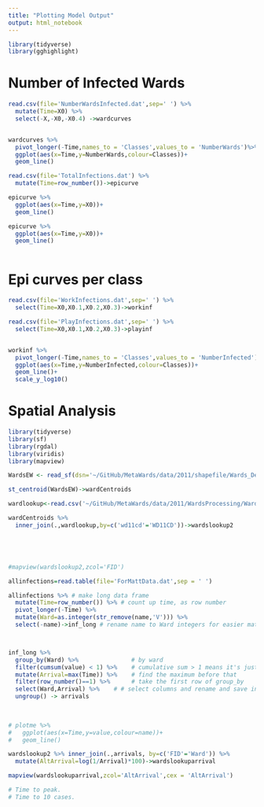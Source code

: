 ```yaml
---
title: "Plotting Model Output"
output: html_notebook
---
```


```r
library(tidyverse)
library(gghighlight)
```
# Number of Infected Wards

```r

read.csv(file='NumberWardsInfected.dat',sep=' ') %>% 
  mutate(Time=X0) %>% 
  select(-X,-X0,-X0.4) ->wardcurves


wardcurves %>% 
  pivot_longer(-Time,names_to = 'Classes',values_to = 'NumberWards')%>% 
  ggplot(aes(x=Time,y=NumberWards,colour=Classes))+
  geom_line()
```






```r
read.csv(file='TotalInfections.dat') %>% 
  mutate(Time=row_number())->epicurve

epicurve %>% 
  ggplot(aes(x=Time,y=X0))+
  geom_line()

epicurve %>% 
  ggplot(aes(x=Time,y=X0))+
  geom_line()



```


# Epi curves per class

```r

read.csv(file='WorkInfections.dat',sep=' ') %>% 
  select(Time=X0,X0.1,X0.2,X0.3)->workinf

read.csv(file='PlayInfections.dat',sep=' ') %>% 
  select(Time=X0,X0.1,X0.2,X0.3)->playinf


workinf %>% 
  pivot_longer(-Time,names_to = 'Classes',values_to = 'NumberInfected')%>% 
  ggplot(aes(x=Time,y=NumberInfected,colour=Classes))+
  geom_line()+
  scale_y_log10()


```


# Spatial Analysis

```r


library(tidyverse)
library(sf)
library(rgdal)
library(viridis)
library(mapview)

WardsEW <- read_sf(dsn='~/GitHub/MetaWards/data/2011/shapefile/Wards_December_2011_Boundaries_EW_BFC',layer = 'Wards_December_2011_Boundaries_EW_BFC')

st_centroid(WardsEW)->wardCentroids

wardlookup<-read.csv('~/GitHub/MetaWards/data/2011/WardsProcessing/Ward_Lookup.csv') 

wardCentroids %>% 
  inner_join(.,wardlookup,by=c('wd11cd'='WD11CD'))->wardslookup2 





#mapview(wardslookup2,zcol='FID')


```


```r

allinfections=read.table(file='ForMattData.dat',sep = ' ')

allinfections %>% # make long data frame
  mutate(Time=row_number()) %>% # count up time, as row number
  pivot_longer(-Time) %>% 
  mutate(Ward=as.integer(str_remove(name,'V'))) %>% 
  select(-name)->inf_long # rename name to Ward integers for easier matching



inf_long %>% 
  group_by(Ward) %>%               # by ward
  filter(cumsum(value) < 1) %>%    # cumulative sum > 1 means it's just arrived/first infection
  mutate(Arrival=max(Time)) %>%    # find the maximum before that
  filter(row_number()==1) %>%      # take the first row of group_by
  select(Ward,Arrival) %>%    # # select columns and rename and save in a data frame
  ungroup() -> arrivals
      
      

# plotme %>% 
#   ggplot(aes(x=Time,y=value,colour=name))+
#   geom_line()

```

```r
wardslookup2 %>% inner_join(.,arrivals, by=c('FID'='Ward')) %>% 
  mutate(AltArrival=log(1/Arrival)*100)->wardslookuparrival

mapview(wardslookuparrival,zcol='AltArrival',cex = 'AltArrival')

# Time to peak. 
# Time to 10 cases.
```


